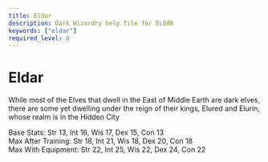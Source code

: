 ```yaml
---
title: Eldar
description: Dark Wizardry help file for ELDAR
keywords: ["eldar"]
required_level: 0
---
```


# Eldar

While most of the Elves that dwell in the East of Middle Earth are dark elves,  
there are some yet dwelling under the reign of their kings, Elured and Elurin,  
whose realm is in the Hidden City  

Base Stats:         Str 13, Int 16, Wis 17, Dex 15, Con 13  
Max After Training: Str 18, Int 21, Wis 18, Dex 20, Con 18  
Max With Equipment: Str 22, Int 25, Wis 22, Dex 24, Con 22